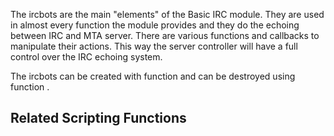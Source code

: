 {{ml_birc}}

The ircbots are the main "elements" of the Basic IRC module. They are used in almost every function the module provides and they do the echoing between IRC and MTA server. There are various functions and callbacks to manipulate their actions. This way the server controller will have a full control over the IRC echoing system.

The ircbots can be created with function {{ml_birc|ircCreateBot}} and can be destroyed using function {{ml_birc|ircDestroyBot}}.

==Related Scripting Functions==
{{ml_birc functions}}
{{ml_birc callbacks}}